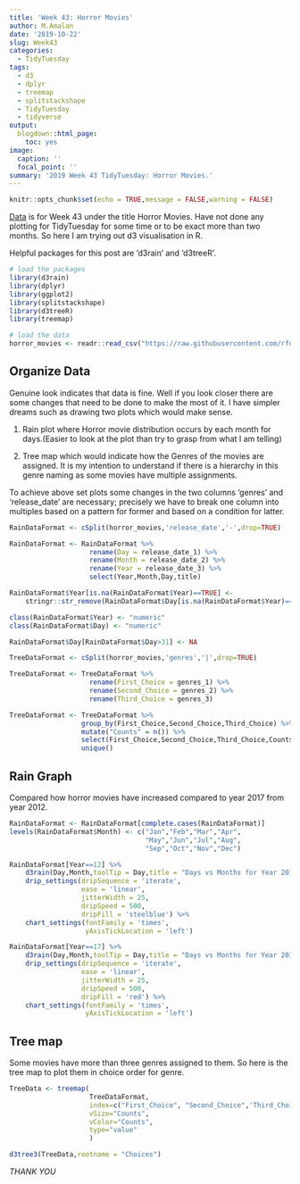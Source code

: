 ```yaml
---
title: 'Week 43: Horror Movies'
author: M.Amalan
date: '2019-10-22'
slug: Week43
categories:
  - TidyTuesday
tags:
  - d3
  - dplyr
  - treemap
  - splitstackshape
  - TidyTuesday
  - tidyverse
output:
  blogdown::html_page:
    toc: yes   
image:
  caption: ''
  focal_point: ''
summary: '2019 Week 43 TidyTuesday: Horror Movies.'  
---
```


```r
knitr::opts_chunk$set(echo = TRUE,message = FALSE,warning = FALSE)
```

[Data](https://github.com/rfordatascience/tidytuesday/tree/master/data/2019/2019-10-22) is for 
Week 43 under the title Horror Movies. Have not done any plotting for TidyTuesday for some time or 
to be exact more than two months. So here I am trying out d3 visualisation in R.

Helpful packages for this post are 'd3rain' and 'd3treeR'. 

```r
# load the packages
library(d3rain)
library(dplyr)
library(ggplot2)
library(splitstackshape)
library(d3treeR)
library(treemap)

# load the data
horror_movies <- readr::read_csv("https://raw.githubusercontent.com/rfordatascience/tidytuesday/master/data/2019/2019-10-22/horror_movies.csv")
```

## Organize Data

Genuine look indicates that data is fine. Well if you look closer there are some changes that need to
be done to make the most of it. I have simpler dreams such as drawing two plots which would make sense.

1. Rain plot where Horror movie distribution occurs by each month for days.(Easier to look at the plot than
try to grasp from what I am telling)

2. Tree map which would indicate how the Genres of the movies are assigned. It is my intention 
to understand if there is a hierarchy in this genre naming as some movies have multiple assignments.

To achieve above set plots some changes in the two columns 'genres' and 'release_date' are necessary;
precisely we have to break one column into multiples based on a pattern for former and based on a condition
for latter.

```r
RainDataFormat <- cSplit(horror_movies,'release_date','-',drop=TRUE)

RainDataFormat <- RainDataFormat %>% 
                    rename(Day = release_date_1) %>%
                    rename(Month = release_date_2) %>%
                    rename(Year = release_date_3) %>%
                    select(Year,Month,Day,title)

RainDataFormat$Year[is.na(RainDataFormat$Year)==TRUE] <-
    stringr::str_remove(RainDataFormat$Day[is.na(RainDataFormat$Year)==TRUE],"20")

class(RainDataFormat$Year) <- "numeric"
class(RainDataFormat$Day) <- "numeric"

RainDataFormat$Day[RainDataFormat$Day>31] <- NA
```

```r
TreeDataFormat <- cSplit(horror_movies,'genres','|',drop=TRUE)

TreeDataFormat <- TreeDataFormat %>%
                    rename(First_Choice = genres_1) %>%
                    rename(Second_Choice = genres_2) %>%
                    rename(Third_Choice = genres_3)

TreeDataFormat <- TreeDataFormat %>%
                  group_by(First_Choice,Second_Choice,Third_Choice) %>%
                  mutate("Counts" = n()) %>%
                  select(First_Choice,Second_Choice,Third_Choice,Counts) %>%
                  unique()
```


## Rain Graph

Compared how horror movies have increased compared to year 2017 from year 2012. 

```r
RainDataFormat <- RainDataFormat[complete.cases(RainDataFormat)]
levels(RainDataFormat$Month) <- c("Jan","Feb","Mar","Apr",
                                  "May","Jun","Jul","Aug",
                                  "Sep","Oct","Nov","Dec")

RainDataFormat[Year==12] %>%
    d3rain(Day,Month,toolTip = Day,title = "Days vs Months for Year 2012") %>%
    drip_settings(dripSequence = 'iterate',
                  ease = 'linear',
                  jitterWidth = 25,
                  dripSpeed = 500,
                  dripFill = 'steelblue') %>% 
    chart_settings(fontFamily = 'times',
                   yAxisTickLocation = 'left')

RainDataFormat[Year==17] %>%
    d3rain(Day,Month,toolTip = Day,title = "Days vs Months for Year 2017") %>%
    drip_settings(dripSequence = 'iterate',
                  ease = 'linear',
                  jitterWidth = 25,
                  dripSpeed = 500,
                  dripFill = 'red') %>% 
    chart_settings(fontFamily = 'times',
                   yAxisTickLocation = 'left')
```

## Tree map

Some movies have more than three genres assigned to them. So here is the tree map to plot them
in choice order for genre.

```r
TreeData <- treemap(
                    TreeDataFormat,
                    index=c("First_Choice", "Second_Choice",'Third_Choice'),
                    vSize="Counts",
                    vColor="Counts",
                    type="value"
                    )

d3tree3(TreeData,rootname = "Choices")
```


*THANK YOU*